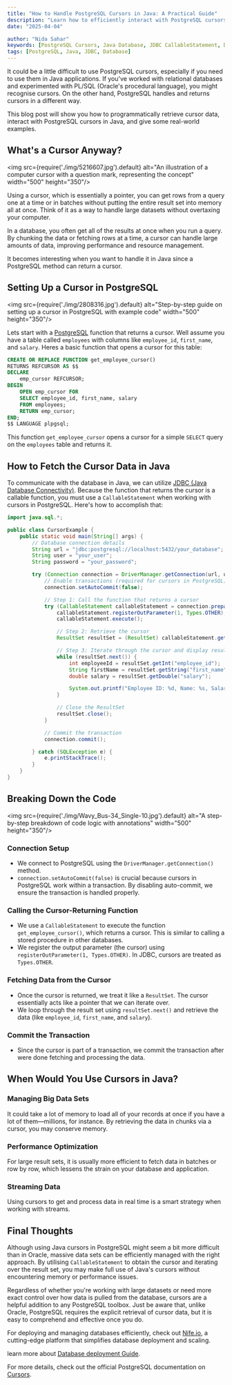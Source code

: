 ```yaml
---
title: "How to Handle PostgreSQL Cursors in Java: A Practical Guide"
description: "Learn how to efficiently interact with PostgreSQL cursors in Java using JDBC and CallableStatements."
date: "2025-04-04"

author: "Nida Sahar"
keywords: [PostgreSQL Cursors, Java Database, JDBC CallableStatement, Database Optimization, Big Data Management, PostgreSQL Cursor Example, Handling Large Datasets in Java, CallableStatement in Java, Java Stored Procedures, Efficient Data Retrieval]
tags: [PostgreSQL, Java, JDBC, Database]
---
```

It could be a little difficult to use PostgreSQL cursors, especially if you need to use them in Java applications.  If you've worked with relational databases and experimented with PL/SQL (Oracle's procedural language), you might recognise cursors.  On the other hand, PostgreSQL handles and returns cursors in a different way.


This blog post will show you how to programmatically retrieve cursor data, interact with PostgreSQL cursors in Java, and give some real-world examples.


## What's a Cursor Anyway?

<img src={require('./img/5216607.jpg').default} alt="An illustration of a computer cursor with a question mark, representing the concept" width="500" height="350"/>
<br/>

Using a cursor, which is essentially a pointer, you can get rows from a query one at a time or in batches without putting the entire result set into memory all at once.  Think of it as a way to handle large datasets without overtaxing your computer.

 In a database, you often get all of the results at once when you run a query.  By chunking the data or fetching rows at a time, a cursor can handle large amounts of data, improving performance and resource management.

 It becomes interesting when you want to handle it in Java since a PostgreSQL method can return a cursor.


## Setting Up a Cursor in PostgreSQL

<img src={require('./img/2808316.jpg').default} alt="Step-by-step guide on setting up a cursor in PostgreSQL with example code" width="500" height="350"/>
<br/>

Lets start with a [PostgreSQL](https://www.postgresql.org/) function that returns a cursor. Well assume you have a table called `employees` with columns like `employee_id`, `first_name`, and `salary`. Heres a basic function that opens a cursor for this table:

```sql
CREATE OR REPLACE FUNCTION get_employee_cursor()
RETURNS REFCURSOR AS $$
DECLARE
    emp_cursor REFCURSOR;
BEGIN
    OPEN emp_cursor FOR
    SELECT employee_id, first_name, salary
    FROM employees;
    RETURN emp_cursor;
END;
$$ LANGUAGE plpgsql;
```

This function `get_employee_cursor` opens a cursor for a simple `SELECT` query on the `employees` table and returns it.

## How to Fetch the Cursor Data in Java

To communicate with the database in Java, we can utilize [JDBC (Java Database Connectivity)](https://www.geeksforgeeks.org/introduction-to-jdbc/). Because the function that returns the cursor is a callable function, you must use a `CallableStatement` when working with cursors in PostgreSQL. Here's how to accomplish that:

```java
import java.sql.*;

public class CursorExample {
    public static void main(String[] args) {
        // Database connection details
        String url = "jdbc:postgresql://localhost:5432/your_database";
        String user = "your_user";
        String password = "your_password";

        try (Connection connection = DriverManager.getConnection(url, user, password)) {
            // Enable transactions (required for cursors in PostgreSQL)
            connection.setAutoCommit(false);

            // Step 1: Call the function that returns a cursor
            try (CallableStatement callableStatement = connection.prepareCall("{ ? = call get_employee_cursor() }")) {
                callableStatement.registerOutParameter(1, Types.OTHER); // Cursor is of type "OTHER"
                callableStatement.execute();

                // Step 2: Retrieve the cursor
                ResultSet resultSet = (ResultSet) callableStatement.getObject(1);

                // Step 3: Iterate through the cursor and display results
                while (resultSet.next()) {
                    int employeeId = resultSet.getInt("employee_id");
                    String firstName = resultSet.getString("first_name");
                    double salary = resultSet.getDouble("salary");

                    System.out.printf("Employee ID: %d, Name: %s, Salary: %.2f%n", employeeId, firstName, salary);
                }

                // Close the ResultSet
                resultSet.close();
            }

            // Commit the transaction
            connection.commit();

        } catch (SQLException e) {
            e.printStackTrace();
        }
    }
}
```

## Breaking Down the Code

<img src={require('./img/Wavy_Bus-34_Single-10.jpg').default} alt="A step-by-step breakdown of code logic with annotations" width="500" height="350"/>
<br/>

### Connection Setup
- We connect to PostgreSQL using the `DriverManager.getConnection()` method.
- `connection.setAutoCommit(false)` is crucial because cursors in PostgreSQL work within a transaction. By disabling auto-commit, we ensure the transaction is handled properly.

### Calling the Cursor-Returning Function
- We use a `CallableStatement` to execute the function `get_employee_cursor()`, which returns a cursor. This is similar to calling a stored procedure in other databases.
- We register the output parameter (the cursor) using `registerOutParameter(1, Types.OTHER)`. In JDBC, cursors are treated as `Types.OTHER`.

### Fetching Data from the Cursor
- Once the cursor is returned, we treat it like a `ResultSet`. The cursor essentially acts like a pointer that we can iterate over.
- We loop through the result set using `resultSet.next()` and retrieve the data (like `employee_id`, `first_name`, and `salary`).

### Commit the Transaction
- Since the cursor is part of a transaction, we commit the transaction after were done fetching and processing the data.

## When Would You Use Cursors in Java?

### Managing Big Data Sets
It could take a lot of memory to load all of your records at once if you have a lot of them—millions, for instance.  By retrieving the data in chunks via a cursor, you may conserve memory.


### Performance Optimization
For large result sets, it is usually more efficient to fetch data in batches or row by row, which lessens the strain on your database and application.


### Streaming Data
Using cursors to get and process data in real time is a smart strategy when working with streams.

## Final Thoughts

Although using Java cursors in PostgreSQL might seem a bit more difficult than in Oracle, massive data sets can be efficiently managed with the right approach.  By utilising `CallableStatement` to obtain the cursor and iterating over the result set, you may make full use of Java's cursors without encountering memory or performance issues.

 Regardless of whether you're working with large datasets or need more exact control over how data is pulled from the database, cursors are a helpful addition to any PostgreSQL toolbox.  Just be aware that, unlike Oracle, PostgreSQL requires the explicit retrieval of cursor data, but it is easy to comprehend and effective once you do.

 For deploying and managing databases efficiently, check out [Nife.io](https://nife.io/), a cutting-edge platform that simplifies database deployment and scaling.

learn more about [Database deployment Guide](https://docs.nife.io/docs/UI-Guide/database). 

For more details, check out the official PostgreSQL documentation on [Cursors](https://www.postgresql.org/docs/current/plpgsql-cursors.html).


